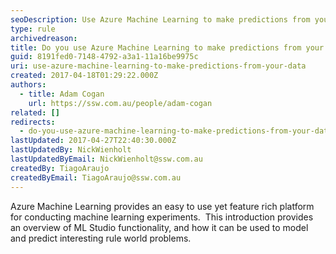 ```yaml
---
seoDescription: Use Azure Machine Learning to make predictions from your data and unlock new insights with its easy-to-use and feature-rich platform.
type: rule
archivedreason:
title: Do you use Azure Machine Learning to make predictions from your data?
guid: 8191fed0-7148-4792-a3a1-11a16be9975c
uri: use-azure-machine-learning-to-make-predictions-from-your-data
created: 2017-04-18T01:29:22.000Z
authors:
  - title: Adam Cogan
    url: https://ssw.com.au/people/adam-cogan
related: []
redirects:
  - do-you-use-azure-machine-learning-to-make-predictions-from-your-data
lastUpdated: 2017-04-27T22:40:30.000Z
lastUpdatedBy: NickWienholt
lastUpdatedByEmail: NickWienholt@ssw.com.au
createdBy: TiagoAraujo
createdByEmail: TiagoAraujo@ssw.com.au
---
```


Azure Machine Learning provides an easy to use yet feature rich platform for conducting machine learning experiments.  This introduction provides an overview of ML Studio functionality, and how it can be used to model and predict interesting rule world problems.
<youtubeEmbed url="https://www.youtube.com/embed/sUN5eIfbVM0?start=4120" description="" />
